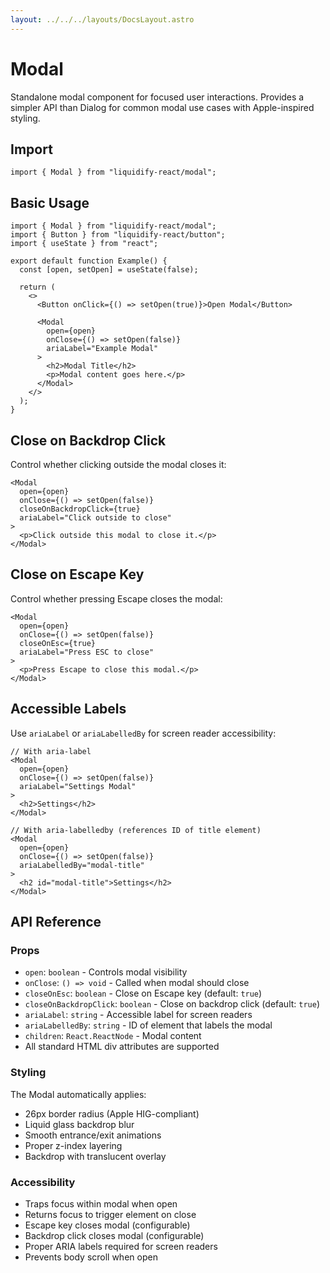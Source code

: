 ```yaml
---
layout: ../../../layouts/DocsLayout.astro
---
```



# Modal

Standalone modal component for focused user interactions. Provides a simpler API than Dialog for common modal use cases with Apple-inspired styling.

## Import

```tsx
import { Modal } from "liquidify-react/modal";
```

## Basic Usage

```tsx
import { Modal } from "liquidify-react/modal";
import { Button } from "liquidify-react/button";
import { useState } from "react";

export default function Example() {
  const [open, setOpen] = useState(false);
  
  return (
    <>
      <Button onClick={() => setOpen(true)}>Open Modal</Button>
      
      <Modal
        open={open}
        onClose={() => setOpen(false)}
        ariaLabel="Example Modal"
      >
        <h2>Modal Title</h2>
        <p>Modal content goes here.</p>
      </Modal>
    </>
  );
}
```

## Close on Backdrop Click

Control whether clicking outside the modal closes it:

```tsx
<Modal
  open={open}
  onClose={() => setOpen(false)}
  closeOnBackdropClick={true}
  ariaLabel="Click outside to close"
>
  <p>Click outside this modal to close it.</p>
</Modal>
```

## Close on Escape Key

Control whether pressing Escape closes the modal:

```tsx
<Modal
  open={open}
  onClose={() => setOpen(false)}
  closeOnEsc={true}
  ariaLabel="Press ESC to close"
>
  <p>Press Escape to close this modal.</p>
</Modal>
```

## Accessible Labels

Use `ariaLabel` or `ariaLabelledBy` for screen reader accessibility:

```tsx
// With aria-label
<Modal
  open={open}
  onClose={() => setOpen(false)}
  ariaLabel="Settings Modal"
>
  <h2>Settings</h2>
</Modal>

// With aria-labelledby (references ID of title element)
<Modal
  open={open}
  onClose={() => setOpen(false)}
  ariaLabelledBy="modal-title"
>
  <h2 id="modal-title">Settings</h2>
</Modal>
```

## API Reference

### Props

- `open`: `boolean` - Controls modal visibility
- `onClose`: `() => void` - Called when modal should close
- `closeOnEsc`: `boolean` - Close on Escape key (default: `true`)
- `closeOnBackdropClick`: `boolean` - Close on backdrop click (default: `true`)
- `ariaLabel`: `string` - Accessible label for screen readers
- `ariaLabelledBy`: `string` - ID of element that labels the modal
- `children`: `React.ReactNode` - Modal content
- All standard HTML div attributes are supported

### Styling

The Modal automatically applies:
- 26px border radius (Apple HIG-compliant)
- Liquid glass backdrop blur
- Smooth entrance/exit animations
- Proper z-index layering
- Backdrop with translucent overlay

### Accessibility

- Traps focus within modal when open
- Returns focus to trigger element on close
- Escape key closes modal (configurable)
- Backdrop click closes modal (configurable)
- Proper ARIA labels required for screen readers
- Prevents body scroll when open
